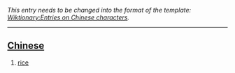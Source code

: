 ''This entry needs to be changed into the format of the template: [[Wiktionary:Entries on Chinese characters]].''

----

== [[Chinese]] ==
# [[rice]]